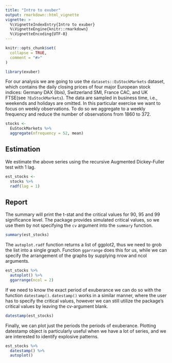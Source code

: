 ```yaml
---
title: "Intro to exuber"
output: rmarkdown::html_vignette
vignette: >
  %\VignetteIndexEntry{Intro to exuber}
  %\VignetteEngine{knitr::rmarkdown}
  %\VignetteEncoding{UTF-8}
---
```


```r
knitr::opts_chunk$set(
  collapse = TRUE,
  comment = "#>"
)
```

```r
library(exuber)
```

For our analysis we are going to use the `datasets::EuStockMarkets` dataset, which contains the daily closing prices of four major European stock indices: Germany DAX (Ibis), Switzerland SMI, France CAC, and UK FTSE(see `?EuStockMarkets`). The data are sampled in business time, i.e., weekends and holidays are omitted. In this particular exercise we want to focus on weekly observations. To do so we aggregate to a weekly frequency and reduce the number of observations from 1860 to 372. 

```r
stocks <- 
  EuStockMarkets %>% 
  aggregate(nfrequency = 52, mean)
```

## Estimation

We estimate the above series using the recursive Augmented Dickey-Fuller test with 1 lag.

```r
est_stocks <-
  stocks %>% 
  radf(lag = 1)

```

## Report

The summary will print the t-stat and the critical values for 90, 95 and 99 significance level. The package provides simulated critical values, so we use them by not specifying the `cv` argument into the `summary` function. 

```r
summary(est_stocks)
```

The `autoplot.radf` function returns a list of ggplot2, thus we need to grob the list into a
single graph. Function `ggarrange` does this for us, while we can specify the arrangement of the graphs by supplying nrow and ncol arguments.

```r
est_stocks %>% 
  autoplot() %>% 
  ggarrange(ncol = 2)
```

If we need to know the exact period of exuberance we can do so with the function `datestamp()`. `datestamp()` works in a similar manner, where the user has to specify the critical values, however we can still utilize the package's critical values by leaving the cv-argument blank.

```r
datestamp(est_stocks)
```

Finally, we can plot just the periods the periods of exuberance. Plotting datestamp object is particularly useful when we have a lot  of series, and we are interested to identify explosive patterns.

```r
est_stocks %>% 
  datestamp() %>% 
  autoplot()
```
